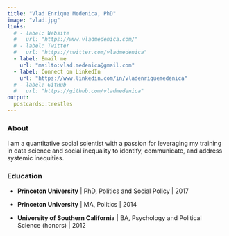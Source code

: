 ```yaml
---
title: "Vlad Enrique Medenica, PhD"
image: "vlad.jpg"
links:
  # - label: Website
  #   url: "https://www.vladmedenica.com/"
  # - label: Twitter
  #   url: "https://twitter.com/vladmedenica"
  - label: Email me
    url: "mailto:vlad.medenica@gmail.com"
  - label: Connect on LinkedIn
    url: "https://www.linkedin.com/in/vladenriquemedenica"
  # - label: GitHub
  #   url: "https://github.com/vladmedenica"
output:
  postcards::trestles
---
```


### About
I am a quantitative social scientist with a passion for leveraging my training in data science and social inequality to identify, communicate, and address systemic inequities. 

### Education

- **Princeton University** | PhD, Politics and Social Policy | 2017

- **Princeton University** | MA, Politics | 2014

- **University of Southern California** | BA, Psychology and Political Science (honors) | 2012

